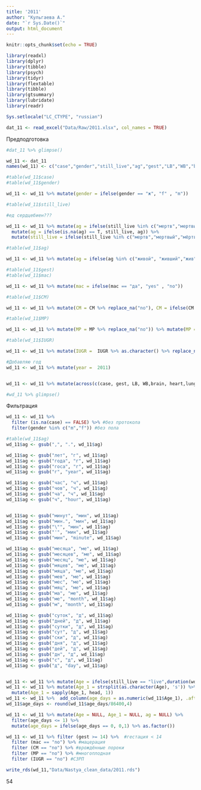 ```yaml
---
title: '2011'
author: "Кульгаева А."
date: "`r Sys.Date()`"
output: html_document
---
```


```r
knitr::opts_chunk$set(echo = TRUE)
```

```r
library(readxl)
library(dplyr)
library(tibble)
library(psych)
library(tidyr)
library(flextable)
library(tibble)
library(gtsummary)
library(lubridate)
library(readr)

Sys.setlocale("LC_CTYPE", "russian")
```

```r
dat_11 <- read_excel("Data/Raw/2011.xlsx", col_names = TRUE)
```

Предподготовка
```r
#dat_11 %>% glimpse()

wd_11 <- dat_11
names(wd_11) <- c("case","gender","still_live","ag","gest","LB","WB","brain","heart","lung","liver","spleen","kidney","thymus","adrenal","pancreas","placenta","mac","CM","MP","IUGR","HC","CC")

#table(wd_11$case)
#table(wd_11$gender)

wd_11 <- wd_11 %>% mutate(gender = ifelse(gender == "ж", "f" , "m"))

#table(wd_11$still_live)

#ед сердцебиен???

wd_11 <- wd_11 %>% mutate(ag = ifelse(still_live %in% c("мертв","мертвый","мёртвый","мёритвый","интранатальная гибель плода"), 0 , ag)) %>%
  mutate(ag = ifelse(is.na(ag) == T, still_live, ag)) %>%
  mutate(still_live = ifelse(still_live %in% c("мертв","мертвый","мёртвый","мёритвый","интранатальная гибель плода"),"still","live"))

#table(wd_11$ag)

wd_11 <- wd_11 %>% mutate(ag = ifelse(ag %in% c("живой", "живший","жив", "живш"), NA , ag))

#table(wd_11$gest)
#table(wd_11$mac)

wd_11 <- wd_11 %>% mutate(mac = ifelse(mac == "да", "yes" , "no"))

#table(wd_11$CM)

wd_11 <- wd_11 %>% mutate(CM = CM %>% replace_na("no"), CM = ifelse(CM == "нет", "no",CM))

#table(wd_11$MP)

wd_11 <- wd_11 %>% mutate(MP = MP %>% replace_na("no")) %>% mutate(MP = ifelse(MP == "да","yes","no")) 

#table(wd_11$IUGR)

wd_11 <- wd_11 %>% mutate(IUGR =  IUGR %>% as.character() %>% replace_na("no"))

#Добавляю год
wd_11 <- wd_11 %>% mutate(year =  2011)


wd_11 <- wd_11 %>% mutate(across(c(case, gest, LB, WB,brain, heart,lung,liver,spleen, kidney, thymus, adrenal, pancreas, placenta, HC, CC), ~ as.numeric(.x)), across(c(gender, still_live, mac, MP), ~ as.factor(.x)))

#wd_11 %>% glimpse()

```

Фильтрация
```r
wd_11 <- wd_11 %>%
  filter (is.na(case) == FALSE) %>% #без протокола
  filter(gender %in% c("m","f")) #без пола

#table(wd_11$ag)
wd_11$ag <- gsub(",", ".", wd_11$ag)

wd_11$ag <- gsub("лет", "г", wd_11$ag)
wd_11$ag <- gsub("года", "г", wd_11$ag)
wd_11$ag <- gsub("госа", "г", wd_11$ag)
wd_11$ag <- gsub("г", "year", wd_11$ag)

wd_11$ag <- gsub("час", "ч", wd_11$ag)
wd_11$ag <- gsub("чов", "ч", wd_11$ag)
wd_11$ag <- gsub("ча", "ч", wd_11$ag)
wd_11$ag <- gsub("ч", "hour", wd_11$ag)


wd_11$ag <- gsub("минут", "мин", wd_11$ag)
wd_11$ag <- gsub("мин.", "мин", wd_11$ag)
wd_11$ag <- gsub("\"", "мин", wd_11$ag)
wd_11$ag <- gsub("'", "мин", wd_11$ag)
wd_11$ag <- gsub("мин", "minute", wd_11$ag)

wd_11$ag <- gsub("месяца", "ме", wd_11$ag)
wd_11$ag <- gsub("месяцев", "ме", wd_11$ag)
wd_11$ag <- gsub("месяц", "ме", wd_11$ag)
wd_11$ag <- gsub("мяцев", "ме", wd_11$ag)
wd_11$ag <- gsub("мяца", "ме", wd_11$ag)
wd_11$ag <- gsub("мев", "ме", wd_11$ag)
wd_11$ag <- gsub("мес", "ме", wd_11$ag)
wd_11$ag <- gsub("мяц", "ме", wd_11$ag)
wd_11$ag <- gsub("ма", "ме", wd_11$ag)
wd_11$ag <- gsub("ме", "month", wd_11$ag)
wd_11$ag <- gsub("м", "month", wd_11$ag)

wd_11$ag <- gsub("суток", "д", wd_11$ag)
wd_11$ag <- gsub("дней", "д", wd_11$ag)
wd_11$ag <- gsub("сутки", "д", wd_11$ag)
wd_11$ag <- gsub("сут", "д", wd_11$ag)
wd_11$ag <- gsub("ски", "д", wd_11$ag)
wd_11$ag <- gsub("дня", "д", wd_11$ag)
wd_11$ag <- gsub("дей", "д", wd_11$ag)
wd_11$ag <- gsub("дн", "д", wd_11$ag)
wd_11$ag <- gsub("с", "д", wd_11$ag)
wd_11$ag <- gsub("д", "day", wd_11$ag)


wd_11 <- wd_11 %>% mutate(Age = ifelse(still_live == "live",duration(wd_11$ag), 0))
wd_11 <- wd_11 %>% mutate(Age_1 = strsplit(as.character(Age), 's')) %>%
  mutate(Age_1 = sapply(Age_1, head, 1)) 
wd_11 <- wd_11 %>%  add_column(age_days = as.numeric(wd_11$Age_1), .after = 4)
wd_11$age_days <- round(wd_11$age_days/86400,4)

wd_11 <- wd_11 %>% mutate(Age = NULL, Age_1 = NULL, ag = NULL) %>%
  filter(age_days <= 1) %>%
  mutate(age_days = ifelse(age_days == 0, 0,1) %>% as.factor())

wd_11 <- wd_11 %>% filter (gest >= 14) %>%  #гестация < 14
  filter (mac == "no") %>% #мацерация
  filter (CM == "no") %>% #врождённые пороки
  filter (MP == "no") %>% #многоплодная
  filter (IUGR == "no") #СЗРП

write_rds(wd_11,"Data/Nastya_clean_data/2011.rds")
```
54